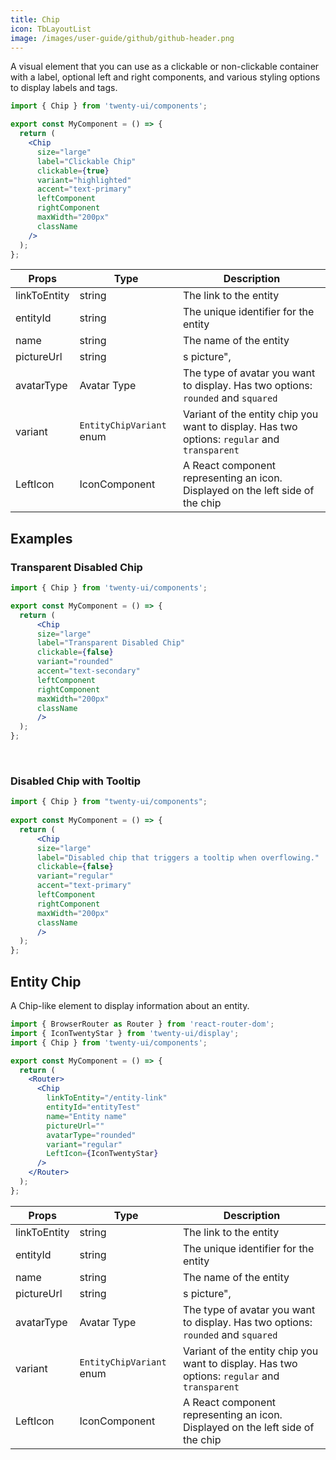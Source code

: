 ```yaml
---
title: Chip
icon: TbLayoutList
image: /images/user-guide/github/github-header.png
---
```

A visual element that you can use as a clickable or non-clickable container with a label, optional left and right components, and various styling options to display labels and tags.

<Tabs>

<Tab title="Usage">

```jsx
import { Chip } from 'twenty-ui/components';

export const MyComponent = () => {
  return (
    <Chip
      size="large"
      label="Clickable Chip"
      clickable={true}
      variant="highlighted"
      accent="text-primary"
      leftComponent
      rightComponent
      maxWidth="200px"
      className
    />
  );
};

```

</Tab>

<Tab title="Props">


| Props | Type | Description |
|-------|------|-------------|
| linkToEntity | string | The link to the entity |
| entityId | string | The unique identifier for the entity |
| name | string | The name of the entity |
| pictureUrl | string | s picture",  |
| avatarType | Avatar Type | The type of avatar you want to display. Has two options: `rounded` and `squared` |
| variant | `EntityChipVariant` enum | Variant of the entity chip you want to display. Has two options: `regular` and `transparent` |
| LeftIcon | IconComponent | A React component representing an icon. Displayed on the left side of the chip |



</Tab>
</Tabs>

## Examples

### Transparent Disabled Chip

```jsx
import { Chip } from 'twenty-ui/components';

export const MyComponent = () => {
  return (
      <Chip 
      size="large"
      label="Transparent Disabled Chip"
      clickable={false}
      variant="rounded"
      accent="text-secondary"
      leftComponent
      rightComponent
      maxWidth="200px"
      className
      />    
  );
};

```

<br/>

### Disabled Chip with Tooltip

```jsx
import { Chip } from "twenty-ui/components";
  
export const MyComponent = () => {
  return (
      <Chip 
      size="large"
      label="Disabled chip that triggers a tooltip when overflowing."
      clickable={false}
      variant="regular"
      accent="text-primary"
      leftComponent
      rightComponent
      maxWidth="200px"
      className
      />    
  );
};
```



## Entity Chip 

A Chip-like element to display information about an entity.

<Tabs>

<Tab title="Usage">

```jsx
import { BrowserRouter as Router } from 'react-router-dom';
import { IconTwentyStar } from 'twenty-ui/display';
import { Chip } from 'twenty-ui/components';

export const MyComponent = () => {
  return (
    <Router>
      <Chip
        linkToEntity="/entity-link"
        entityId="entityTest"
        name="Entity name"
        pictureUrl=""
        avatarType="rounded"
        variant="regular"
        LeftIcon={IconTwentyStar}
      />
    </Router>
  );
};
```

</Tab>

<Tab title="Props">
  

| Props | Type | Description |
|-------|------|-------------|
| linkToEntity | string | The link to the entity |
| entityId | string | The unique identifier for the entity |
| name | string | The name of the entity |
| pictureUrl | string | s picture",  |
| avatarType | Avatar Type | The type of avatar you want to display. Has two options: `rounded` and `squared` |
| variant | `EntityChipVariant` enum | Variant of the entity chip you want to display. Has two options: `regular` and `transparent` |
| LeftIcon | IconComponent | A React component representing an icon. Displayed on the left side of the chip |



</Tab>
</Tabs>

